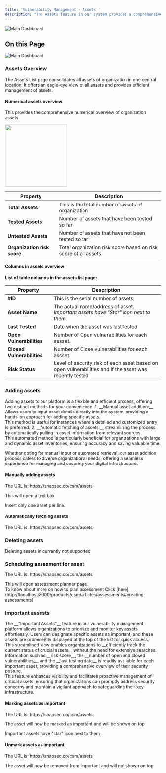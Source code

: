 ```yaml
---
title: 'Vulnerability Management - Assets '
description: "The Assets feature in our system provides a comprehensive overview of an organization's digital infrastructure. Users can conveniently view a detailed list of all company assets, distinguishing between those that have undergone testing and those pending assessment. The page offers crucial insights into each asset's testing history, including when the assessment was conducted. For effective risk management, users can assess the security status of each asset, with details on the number of open and closed vulnerabilities associated with them. Additionally, the feature provides a total organizational risk score, offering a high-level snapshot of the overall security posture. Users can further drill down into individual assets to access specific risk scores for a more granular understanding. The ability to schedule assessments directly from this page enhances workflow efficiency, allowing organizations to proactively manage and improve their security posture across their digital assets."
---
```




<img
  className="hidden dark:block"
  src="/images/d1.png"
  alt="Main Dashboard"
/>


## On this Page
<CardGroup cols={2}>
     <Card title="Introduction" icon="hand" href="#">
   
  </Card>
  <Card title="Unified Vulnerability Repository" icon="arrows-to-circle" href="#organization-overview-graph">
    
  </Card>
  <Card title="Vulnerability Categorization" icon="layer-group" href="#no-vulnerabilities-in-each-state">
   
  </Card>
  <Card title="Status and Severity Tracking" icon="chart-line" href="#top-5-vulnerabilities">
    
  </Card>
  <Card title="Vulnerability Search Feature" icon="searchengin" href="#severity-classification-and-aggregated-cvss-score">
   
  </Card>

   <Card title="Sorting and Filtering Capabilities" icon="arrow-up-z-a" href="#upcoming-security-assessments">
   
  </Card>
</CardGroup>


<img
  className="glass rounded-xl"
  src="/images/csm/7.png"
  alt="Main Dashboard"
/>


### Assets Overview
The Assets List page consolidates all assets of organization in one central location. It offers an eagle-eye view of all assets and provides efficient management of assets.

#### Numerical assets overview
This provides the comprehensive numerical overview of organization assets.

<img height="200" className="glass rounded-xl" src="/images/csm/13.png"/>

| Property        | Description                                         |
| --------------- | --------------------------------------------------- |
| **Total Assets**                 | This is the total number of assets of organization  |
| **Tested Assets**                | Number of assets that have been tested so far       |
| **Untested Assets**              | Number of assets that have not been tested so far   |
| **Organization risk score**      | Total organization risk score based on risk score of all assets. |



#### Columns in assets overview
**List of table columns in the assets list page:**

| Property        | Description                                         |
| --------------- | --------------------------------------------------- |
| **#ID**                               | This is the serial number of assets.  |
| **Asset Name**                        | The actual name/address of asset. <br/><i>Important assets have "Star" icon next to them</i>|
| **Last Tested**                       | Date when the asset was last tested   |
| **Open Vulnerabilities**              | Number of Open vulnerabilities for each assset. |
| **Closed Vulnerabilities**            | Number of Close vulnerabilities for each assset. |
| **Risk Status**                       | Level of security risk of each asset based on open vulnerabilities and if the asset was recently tested. |



### Adding assets
<p>
Adding assets to our platform is a flexible and efficient process, offering two distinct methods for your convenience. 
1. __Manual asset addition:__ Allows users to input asset details directly into the system, providing a hands-on approach for adding specific assets. <br/>
<Info>This method is useful for instances where a detailed and customized entry is preferred. </Info>
2. __Automatic fetching of assets:__ streamlining the process by automatically pulling in asset information from relevant sources. <br/>
<Info>This automated method is particularly beneficial for organizations with large and dynamic asset inventories, ensuring accuracy and saving valuable time.</Info> <br/>


Whether opting for manual input or automated retrieval, our asset addition process caters to diverse organizational needs, offering a seamless experience for managing and securing your digital infrastructure.
</p>

#### Manually adding assets
<Steps>
  <Step title="Login to CSM">
  </Step>

  <Step title="Navigate to assets feature">
    <p>The URL is: https://snapsec.co/csm/assets</p>
  </Step>

  <Step title="Click on '3 dots' in the top right corner">
  </Step>

  <Step title="Click on 'Import Assets' ">
    <p>This will open a text box</p>
  </Step>

  <Step title="Enter all the assets you want to add.">
  <Warning>Insert only one asset per line. </Warning>
  </Step>
  
  <Step title="Click on 'Import Assets' ">
  </Step>

</Steps>

#### Automatically fetching assets
<Steps>
  <Step title="Login to CSM">
  </Step>

  <Step title="Navigate to assets feature">
    <p>The URL is: https://snapsec.co/csm/assets</p>
  </Step>

  <Step title="Click on '3 dots' in the top right corner">
  </Step>

  <Step title="Click on 'Try fetching assets' ">
  </Step>

  <Step title="CSM will now automatically fetch and add assets">
  </Step>
  
</Steps>

### Deleting assets

<Warning> Deleting assets in currently not supported</Warning>

### Scheduling assesment for asset

<Steps>
  <Step title="Login to CSM">
  </Step>

  <Step title="Navigate to assets feature">
    <p>The URL is: https://snapsec.co/csm/assets</p>
  </Step>

  <Step title="Click on '3 dots' next to asset for which you want to schedule assessment">
  </Step>

  <Step title="Click on 'Schedule assessment' ">
  <p> This will open assessment planner page.<br/> To know about more on how to plan assessment Click [here](http://localhost:8000/products/csm/articles/assessments#creating-assessments)</p>
  </Step>

  <Step title="Schedule you assesment and you are all set">
  </Step>
  
</Steps>

### Important assests
<p>The __"Important Assets"__ feature in our vulnerability management platform allows organizations to prioritize and monitor key assets effortlessly. Users can designate specific assets as important, and these assets are prominently displayed at the top of the list for quick access. <br/>This streamlined view enables organizations to __efficiently track the current status of crucial assets__ without the need for extensive searches. Information such as __risk score__, the __number of open and closed vulnerabilities__, and the __last testing date__ is readily available for each important asset, providing a comprehensive overview of their security posture. <br/>This feature enhances visibility and facilitates proactive management of critical assets, ensuring that organizations can promptly address security concerns and maintain a vigilant approach to safeguarding their key infrastructure.</p>

#### Marking assets as important
<Steps>
  <Step title="Login to CSM">
  </Step>

  <Step title="Navigate to assets feature">
    <p>The URL is: https://snapsec.co/csm/assets</p>
  </Step>

  <Step title="Click on '3 dots' next to asset you want to mark as important">
  </Step>

  <Step title="Click on 'Mark as important' ">
  <p> The asset will now be marked as important and will be shown on top</p>
  </Step>
</Steps>
<Info> Important assets have "star" icon next to them</Info>

#### Unmark assets as important
<Steps>
  <Step title="Login to CSM">
  </Step>

  <Step title="Navigate to assets feature">
    <p>The URL is: https://snapsec.co/csm/assets</p>
  </Step>

  <Step title="Click on '3 dots' next to asset you want to unmark">
  </Step>

  <Step title="Click on 'Remove as important' ">
  <p> The asset will now be removed from important and will not shown on top</p>
  </Step>
</Steps>